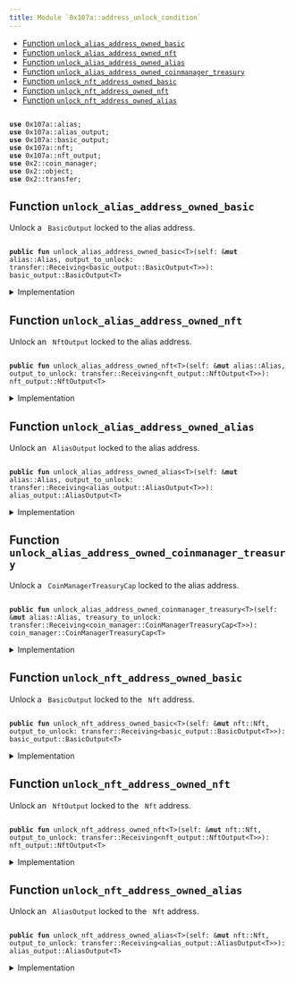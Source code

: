 ```yaml
---
title: Module `0x107a::address_unlock_condition`
---
```


<Link id="0x107a_address_unlock_condition"/>


-  [Function `unlock_alias_address_owned_basic`](#0x107a_address_unlock_condition_unlock_alias_address_owned_basic)
-  [Function `unlock_alias_address_owned_nft`](#0x107a_address_unlock_condition_unlock_alias_address_owned_nft)
-  [Function `unlock_alias_address_owned_alias`](#0x107a_address_unlock_condition_unlock_alias_address_owned_alias)
-  [Function `unlock_alias_address_owned_coinmanager_treasury`](#0x107a_address_unlock_condition_unlock_alias_address_owned_coinmanager_treasury)
-  [Function `unlock_nft_address_owned_basic`](#0x107a_address_unlock_condition_unlock_nft_address_owned_basic)
-  [Function `unlock_nft_address_owned_nft`](#0x107a_address_unlock_condition_unlock_nft_address_owned_nft)
-  [Function `unlock_nft_address_owned_alias`](#0x107a_address_unlock_condition_unlock_nft_address_owned_alias)


<pre><code>
<b>use</b> <Link to="alias#0x107a_alias">0x107a::alias</Link>;
<b>use</b> <Link to="alias_output#0x107a_alias_output">0x107a::alias_output</Link>;
<b>use</b> <Link to="basic_output#0x107a_basic_output">0x107a::basic_output</Link>;
<b>use</b> <Link to="nft#0x107a_nft">0x107a::nft</Link>;
<b>use</b> <Link to="nft_output#0x107a_nft_output">0x107a::nft_output</Link>;
<b>use</b> <Link to="../iota-framework/coin_manager#0x2_coin_manager">0x2::coin_manager</Link>;
<b>use</b> <Link to="../iota-framework/object#0x2_object">0x2::object</Link>;
<b>use</b> <Link to="../iota-framework/transfer#0x2_transfer">0x2::transfer</Link>;
</code></pre>



<Link id="0x107a_address_unlock_condition_unlock_alias_address_owned_basic"></Link>

## Function `unlock_alias_address_owned_basic`

Unlock a <code>
BasicOutput</code> locked to the alias address.


<pre><code>
<b>public</b> <b>fun</b> <Link to="address_unlock_condition#0x107a_address_unlock_condition_unlock_alias_address_owned_basic">unlock_alias_address_owned_basic</Link>&lt;T&gt;(self: &<b>mut</b> <Link to="alias#0x107a_alias_Alias">alias::Alias</Link>, output_to_unlock: <Link to="../iota-framework/transfer#0x2_transfer_Receiving">transfer::Receiving</Link>&lt;<Link to="basic_output#0x107a_basic_output_BasicOutput">basic_output::BasicOutput</Link>&lt;T&gt;&gt;): <Link to="basic_output#0x107a_basic_output_BasicOutput">basic_output::BasicOutput</Link>&lt;T&gt;
</code></pre>



<details>
<summary>Implementation</summary>


<pre><code>
<b>public</b> <b>fun</b> <Link to="address_unlock_condition#0x107a_address_unlock_condition_unlock_alias_address_owned_basic">unlock_alias_address_owned_basic</Link>&lt;T&gt;(
  self: &<b>mut</b> Alias,
  output_to_unlock: Receiving&lt;BasicOutput&lt;T&gt;&gt;
): BasicOutput&lt;T&gt; \{
    <Link to="basic_output#0x107a_basic_output_receive">basic_output::receive</Link>(self.id(), output_to_unlock)
}
</code></pre>



</details>

<Link id="0x107a_address_unlock_condition_unlock_alias_address_owned_nft"></Link>

## Function `unlock_alias_address_owned_nft`

Unlock an <code>
NftOutput</code> locked to the alias address.


<pre><code>
<b>public</b> <b>fun</b> <Link to="address_unlock_condition#0x107a_address_unlock_condition_unlock_alias_address_owned_nft">unlock_alias_address_owned_nft</Link>&lt;T&gt;(self: &<b>mut</b> <Link to="alias#0x107a_alias_Alias">alias::Alias</Link>, output_to_unlock: <Link to="../iota-framework/transfer#0x2_transfer_Receiving">transfer::Receiving</Link>&lt;<Link to="nft_output#0x107a_nft_output_NftOutput">nft_output::NftOutput</Link>&lt;T&gt;&gt;): <Link to="nft_output#0x107a_nft_output_NftOutput">nft_output::NftOutput</Link>&lt;T&gt;
</code></pre>



<details>
<summary>Implementation</summary>


<pre><code>
<b>public</b> <b>fun</b> <Link to="address_unlock_condition#0x107a_address_unlock_condition_unlock_alias_address_owned_nft">unlock_alias_address_owned_nft</Link>&lt;T&gt;(
  self: &<b>mut</b> Alias,
  output_to_unlock: Receiving&lt;NftOutput&lt;T&gt;&gt;,
): NftOutput&lt;T&gt; \{
    <Link to="nft_output#0x107a_nft_output_receive">nft_output::receive</Link>(self.id(), output_to_unlock)
}
</code></pre>



</details>

<Link id="0x107a_address_unlock_condition_unlock_alias_address_owned_alias"></Link>

## Function `unlock_alias_address_owned_alias`

Unlock an <code>
AliasOutput</code> locked to the alias address.


<pre><code>
<b>public</b> <b>fun</b> <Link to="address_unlock_condition#0x107a_address_unlock_condition_unlock_alias_address_owned_alias">unlock_alias_address_owned_alias</Link>&lt;T&gt;(self: &<b>mut</b> <Link to="alias#0x107a_alias_Alias">alias::Alias</Link>, output_to_unlock: <Link to="../iota-framework/transfer#0x2_transfer_Receiving">transfer::Receiving</Link>&lt;<Link to="alias_output#0x107a_alias_output_AliasOutput">alias_output::AliasOutput</Link>&lt;T&gt;&gt;): <Link to="alias_output#0x107a_alias_output_AliasOutput">alias_output::AliasOutput</Link>&lt;T&gt;
</code></pre>



<details>
<summary>Implementation</summary>


<pre><code>
<b>public</b> <b>fun</b> <Link to="address_unlock_condition#0x107a_address_unlock_condition_unlock_alias_address_owned_alias">unlock_alias_address_owned_alias</Link>&lt;T&gt;(
  self: &<b>mut</b> Alias,
  output_to_unlock: Receiving&lt;AliasOutput&lt;T&gt;&gt;,
): AliasOutput&lt;T&gt; \{
    <Link to="alias_output#0x107a_alias_output_receive">alias_output::receive</Link>(self.id(), output_to_unlock)
}
</code></pre>



</details>

<Link id="0x107a_address_unlock_condition_unlock_alias_address_owned_coinmanager_treasury"></Link>

## Function `unlock_alias_address_owned_coinmanager_treasury`

Unlock a <code>
CoinManagerTreasuryCap</code> locked to the alias address.


<pre><code>
<b>public</b> <b>fun</b> <Link to="address_unlock_condition#0x107a_address_unlock_condition_unlock_alias_address_owned_coinmanager_treasury">unlock_alias_address_owned_coinmanager_treasury</Link>&lt;T&gt;(self: &<b>mut</b> <Link to="alias#0x107a_alias_Alias">alias::Alias</Link>, treasury_to_unlock: <Link to="../iota-framework/transfer#0x2_transfer_Receiving">transfer::Receiving</Link>&lt;<Link to="../iota-framework/coin_manager#0x2_coin_manager_CoinManagerTreasuryCap">coin_manager::CoinManagerTreasuryCap</Link>&lt;T&gt;&gt;): <Link to="../iota-framework/coin_manager#0x2_coin_manager_CoinManagerTreasuryCap">coin_manager::CoinManagerTreasuryCap</Link>&lt;T&gt;
</code></pre>



<details>
<summary>Implementation</summary>


<pre><code>
<b>public</b> <b>fun</b> <Link to="address_unlock_condition#0x107a_address_unlock_condition_unlock_alias_address_owned_coinmanager_treasury">unlock_alias_address_owned_coinmanager_treasury</Link>&lt;T&gt;(
  self: &<b>mut</b> Alias,
  treasury_to_unlock: Receiving&lt;CoinManagerTreasuryCap&lt;T&gt;&gt;,
): CoinManagerTreasuryCap&lt;T&gt; \{
    <Link to="../iota-framework/transfer#0x2_transfer_public_receive">transfer::public_receive</Link>(self.id(), treasury_to_unlock)
}
</code></pre>



</details>

<Link id="0x107a_address_unlock_condition_unlock_nft_address_owned_basic"></Link>

## Function `unlock_nft_address_owned_basic`

Unlock a <code>
BasicOutput</code> locked to the <code>
Nft</code> address.


<pre><code>
<b>public</b> <b>fun</b> <Link to="address_unlock_condition#0x107a_address_unlock_condition_unlock_nft_address_owned_basic">unlock_nft_address_owned_basic</Link>&lt;T&gt;(self: &<b>mut</b> <Link to="nft#0x107a_nft_Nft">nft::Nft</Link>, output_to_unlock: <Link to="../iota-framework/transfer#0x2_transfer_Receiving">transfer::Receiving</Link>&lt;<Link to="basic_output#0x107a_basic_output_BasicOutput">basic_output::BasicOutput</Link>&lt;T&gt;&gt;): <Link to="basic_output#0x107a_basic_output_BasicOutput">basic_output::BasicOutput</Link>&lt;T&gt;
</code></pre>



<details>
<summary>Implementation</summary>


<pre><code>
<b>public</b> <b>fun</b> <Link to="address_unlock_condition#0x107a_address_unlock_condition_unlock_nft_address_owned_basic">unlock_nft_address_owned_basic</Link>&lt;T&gt;(
  self: &<b>mut</b> Nft,
  output_to_unlock: Receiving&lt;BasicOutput&lt;T&gt;&gt;,
): BasicOutput&lt;T&gt; \{
    <Link to="basic_output#0x107a_basic_output_receive">basic_output::receive</Link>(self.id(), output_to_unlock)
}
</code></pre>



</details>

<Link id="0x107a_address_unlock_condition_unlock_nft_address_owned_nft"></Link>

## Function `unlock_nft_address_owned_nft`

Unlock an <code>
NftOutput</code> locked to the <code>
Nft</code> address.


<pre><code>
<b>public</b> <b>fun</b> <Link to="address_unlock_condition#0x107a_address_unlock_condition_unlock_nft_address_owned_nft">unlock_nft_address_owned_nft</Link>&lt;T&gt;(self: &<b>mut</b> <Link to="nft#0x107a_nft_Nft">nft::Nft</Link>, output_to_unlock: <Link to="../iota-framework/transfer#0x2_transfer_Receiving">transfer::Receiving</Link>&lt;<Link to="nft_output#0x107a_nft_output_NftOutput">nft_output::NftOutput</Link>&lt;T&gt;&gt;): <Link to="nft_output#0x107a_nft_output_NftOutput">nft_output::NftOutput</Link>&lt;T&gt;
</code></pre>



<details>
<summary>Implementation</summary>


<pre><code>
<b>public</b> <b>fun</b> <Link to="address_unlock_condition#0x107a_address_unlock_condition_unlock_nft_address_owned_nft">unlock_nft_address_owned_nft</Link>&lt;T&gt;(
  self: &<b>mut</b> Nft,
  output_to_unlock: Receiving&lt;NftOutput&lt;T&gt;&gt;,
): NftOutput&lt;T&gt; \{
    <Link to="nft_output#0x107a_nft_output_receive">nft_output::receive</Link>(self.id(), output_to_unlock)
}
</code></pre>



</details>

<Link id="0x107a_address_unlock_condition_unlock_nft_address_owned_alias"></Link>

## Function `unlock_nft_address_owned_alias`

Unlock an <code>
AliasOutput</code> locked to the <code>
Nft</code> address.


<pre><code>
<b>public</b> <b>fun</b> <Link to="address_unlock_condition#0x107a_address_unlock_condition_unlock_nft_address_owned_alias">unlock_nft_address_owned_alias</Link>&lt;T&gt;(self: &<b>mut</b> <Link to="nft#0x107a_nft_Nft">nft::Nft</Link>, output_to_unlock: <Link to="../iota-framework/transfer#0x2_transfer_Receiving">transfer::Receiving</Link>&lt;<Link to="alias_output#0x107a_alias_output_AliasOutput">alias_output::AliasOutput</Link>&lt;T&gt;&gt;): <Link to="alias_output#0x107a_alias_output_AliasOutput">alias_output::AliasOutput</Link>&lt;T&gt;
</code></pre>



<details>
<summary>Implementation</summary>


<pre><code>
<b>public</b> <b>fun</b> <Link to="address_unlock_condition#0x107a_address_unlock_condition_unlock_nft_address_owned_alias">unlock_nft_address_owned_alias</Link>&lt;T&gt;(
  self: &<b>mut</b> Nft,
  output_to_unlock: Receiving&lt;AliasOutput&lt;T&gt;&gt;,
): AliasOutput&lt;T&gt; \{
    <Link to="alias_output#0x107a_alias_output_receive">alias_output::receive</Link>(self.id(), output_to_unlock)
}
</code></pre>



</details>
